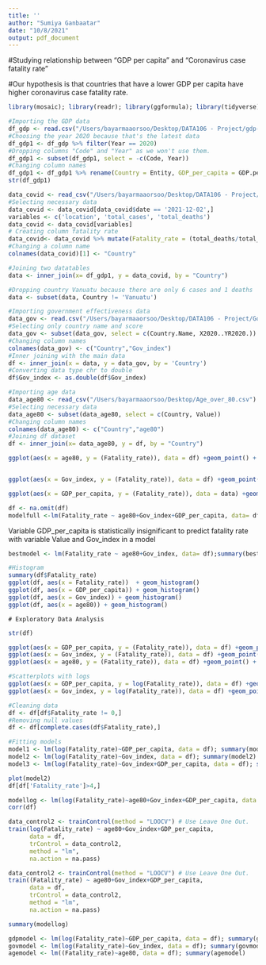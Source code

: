 ```yaml
---
title: ''
author: "Sumiya Ganbaatar"
date: "10/8/2021"
output: pdf_document
---
```


#Studying relationship between "GDP per capita" and "Coronavirus case fatality rate"

#Our hypothesis is that countries that have a lower GDP per capita have higher coronavirus case fatality rate.


```r
library(mosaic); library(readr); library(ggformula); library(tidyverse);library(purrr); library(lares); library(leaps); library(grid);library(gridExtra);library(cleandata); library(ggplot2)
```



```r
#Importing the GDP data
df_gdp <- read.csv("/Users/bayarmaaorsoo/Desktop/DATA106 - Project/gdp-per-capita-worldbank.csv")
#Choosing the year 2020 because that's the latest data
df_gdp1 <- df_gdp %>% filter(Year == 2020)
#Dropping columns "Code" and "Year" as we won't use them.
df_gdp1 <- subset(df_gdp1, select = -c(Code, Year))
#Changing column names 
df_gdp1 <- df_gdp1 %>% rename(Country = Entity, GDP_per_capita = GDP.per.capita..PPP..constant.2017.international...)
str(df_gdp1)
```


```r
data_covid <- read_csv("/Users/bayarmaaorsoo/Desktop/DATA106 - Project/owid-covid-data (1).csv")
#Selecting necessary data
data_covid <- data_covid[data_covid$date == '2021-12-02',]
variables <- c('location', 'total_cases', 'total_deaths')
data_covid <- data_covid[variables]
# Creating column fatality rate
data_covid<- data_covid %>% mutate(Fatality_rate = (total_deaths/total_cases)*100)
#Changing a column name
colnames(data_covid)[1] <- "Country"

```



```r
#Joining two datatables
data <- inner_join(x= df_gdp1, y = data_covid, by = "Country")

#Dropping country Vanuatu because there are only 6 cases and 1 deaths
data <- subset(data, Country != 'Vanuatu')
```


```r
#Importing government effectiveness data
data_gov <- read.csv("/Users/bayarmaaorsoo/Desktop/DATA106 - Project/Goverment effectiveness index.csv")
#Selecting only country name and score
data_gov <- subset(data_gov, select = c(Country.Name, X2020..YR2020.))
#Changing column names
colnames(data_gov) <- c("Country","Gov_index")
#Inner joining with the main data
df <- inner_join(x = data, y = data_gov, by = 'Country')
#Converting data type chr to double 
df$Gov_index <- as.double(df$Gov_index)
```



```r
#Importing age data
data_age80 <- read_csv("/Users/bayarmaaorsoo/Desktop/Age_over_80.csv")
#Selecting necessary data
data_age80 <- subset(data_age80, select = c(Country, Value))
#Changing column names
colnames(data_age80) <- c("Country","age80")
#Joining df dataset
df <- inner_join(x= data_age80, y = df, by = "Country")

```
```r

ggplot(aes(x = age80, y = (Fatality_rate)), data = df) +geom_point() + geom_smooth(method='lm') + labs(title = "Covid fatality rate and percentage of population age over 80",  x ="Percentage of population age over 80", y = "Coronavirus Fatality Rate") + theme(plot.title = element_text(color="blue", size=14, face="bold.italic"))


ggplot(aes(x = Gov_index, y = (Fatality_rate)), data = df) +geom_point() + geom_smooth(method='lm') + labs(title = "Covid fatality rate and Government Effectiveness Index",  x ="Government effectiveness index", y = "Coronavirus Fatality Rate") + theme(plot.title = element_text(color="blue", size=14, face="bold.italic"))

ggplot(aes(x = GDP_per_capita, y = (Fatality_rate)), data = data) +geom_point() + geom_smooth(method='lm') + labs(title = "Covid fatality rate and GDP per capita",  x ="GDP per capita", y = "Coronavirus Fatality Rate") + theme(plot.title = element_text(color="blue", size=14, face="bold.italic"))

```

```r
df <- na.omit(df)
modelfull <-lm(Fatality_rate ~ age80+Gov_index+GDP_per_capita, data= df);summary(modelfull)
```

Variable GDP_per_capita is statistically insignificant to predict fatality rate with variable Value and Gov_index in a model

```r
bestmodel <- lm(Fatality_rate ~ age80+Gov_index, data= df);summary(bestmodel)
```











```r
#Histogram
summary(df$Fatality_rate)
ggplot(df, aes(x = Fatality_rate))  + geom_histogram()
ggplot(df, aes(x = GDP_per_capita)) + geom_histogram()
ggplot(df, aes(x = Gov_index)) + geom_histogram()
ggplot(df, aes(x = age80)) + geom_histogram()
```


    # Exploratory Data Analysis
    
    
```r
str(df)
```


```r
ggplot(aes(x = GDP_per_capita, y = (Fatality_rate)), data = df) +geom_point() + geom_smooth(method='lm')
ggplot(aes(x = Gov_index, y = (Fatality_rate)), data = df) +geom_point() + geom_smooth(method='lm')
ggplot(aes(x = age80, y = (Fatality_rate)), data = df) +geom_point() + geom_smooth(method='lm')

#Scatterplots with logs
ggplot(aes(x = GDP_per_capita, y = log(Fatality_rate)), data = df) +geom_point() + geom_smooth(method='lm')
ggplot(aes(x = Gov_index, y = log(Fatality_rate)), data = df) +geom_point() + geom_smooth(method='lm')
```


```r
#Cleaning data
df <- df[df$Fatality_rate != 0,]
#Removing null values
df <- df[complete.cases(df$Fatality_rate),]
```

```r
#Fitting models
model1 <- lm(log(Fatality_rate)~GDP_per_capita, data = df); summary(model1)
model2 <- lm(log(Fatality_rate)~Gov_index, data = df); summary(model2)
model3 <- lm(log(Fatality_rate)~Gov_index+GDP_per_capita, data = df); summary(model3)

plot(model2)
df[df['Fatality_rate']>4,]
```


```r
modellog <- lm(log(Fatality_rate)~age80+Gov_index+GDP_per_capita, data = df); summary(modellog)
corr(df)
```

```r
data_control2 <- trainControl(method = "LOOCV") # Use Leave One Out.
train(log(Fatality_rate) ~ age80+Gov_index+GDP_per_capita,
      data = df,
      trControl = data_control2,
      method = "lm",
      na.action = na.pass)

data_control2 <- trainControl(method = "LOOCV") # Use Leave One Out.
train((Fatality_rate) ~ age80+Gov_index+GDP_per_capita,
      data = df,
      trControl = data_control2,
      method = "lm",
      na.action = na.pass)

```

```r
summary(modellog)
```


```r
gdpmodel <- lm(log(Fatality_rate)~GDP_per_capita, data = df); summary(gdpmodel)
govmodel <- lm(log(Fatality_rate)~Gov_index, data = df); summary(govmodel)
agemodel <- lm((Fatality_rate)~age80, data = df); summary(agemodel)
```

